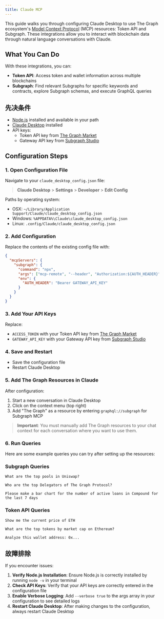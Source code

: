 ```yaml
---
title: Claude MCP
---
```


This guide walks you through configuring Claude Desktop to use The Graph ecosystem's [Model Context Protocol](https://modelcontextprotocol.io/introduction) (MCP) resources: Token API and Subgraph. These integrations allow you to interact with blockchain data through natural language conversations with Claude.

## What You Can Do

With these integrations, you can:

- **Token API**: Access token and wallet information across multiple blockchains
- **Subgraph**: Find relevant Subgraphs for specific keywords and contracts, explore Subgraph schemas, and execute GraphQL queries

## 先决条件

- [Node.js](https://nodejs.org/en/download/) installed and available in your path
- [Claude Desktop](https://claude.ai/download) installed
- API keys:
  - Token API key from [The Graph Market](https://thegraph.market/)
  - Gateway API key from [Subgraph Studio](https://thegraph.com/studio/apikeys/)

## Configuration Steps

### 1. Open Configuration File

Navigate to your `claude_desktop_config.json` file:

> **Claude Desktop** > **Settings** > **Developer** > **Edit Config**

Paths by operating system:

- OSX: `~/Library/Application Support/Claude/claude_desktop_config.json`
- Windows: `%APPDATA%\Claude\claude_desktop_config.json`
- Linux: `.config/Claude/claude_desktop_config.json`

### 2. Add Configuration

Replace the contents of the existing config file with:

```json
{
  "mcpServers": {
    "subgraph": {
      "command": "npx",
      "args": ["mcp-remote", "--header", "Authorization:${AUTH_HEADER}", "https://subgraphs.mcp.thegraph.com/sse"],
      "env": {
        "AUTH_HEADER": "Bearer GATEWAY_API_KEY"
      }
    }
  }
}
```

### 3. Add Your API Keys

Replace:

- `ACCESS_TOKEN` with your Token API key from [The Graph Market](https://thegraph.market/)
- `GATEWAY_API_KEY` with your Gateway API key from [Subgraph Studio](https://thegraph.com/studio/apikeys/)

### 4. Save and Restart

- Save the configuration file
- Restart Claude Desktop

### 5. Add The Graph Resources in Claude

After configuration:

1. Start a new conversation in Claude Desktop
2. Click on the context menu (top right)
3. Add "The Graph" as a resource by entering `graphql://subgraph` for Subgraph MCP

> **Important**: You must manually add The Graph resources to your chat context for each conversation where you want to use them.

### 6. Run Queries

Here are some example queries you can try after setting up the resources:

### Subgraph Queries

```
What are the top pools in Uniswap?
```

```
Who are the top Delegators of The Graph Protocol?
```

```
Please make a bar chart for the number of active loans in Compound for the last 7 days
```

### Token API Queries

```
Show me the current price of ETH
```

```
What are the top tokens by market cap on Ethereum?
```

```
Analyze this wallet address: 0x...
```

## 故障排除

If you encounter issues:

1. **Verify Node.js Installation**: Ensure Node.js is correctly installed by running `node -v` in your terminal
2. **Check API Keys**: Verify that your API keys are correctly entered in the configuration file
3. **Enable Verbose Logging**: Add `--verbose true` to the args array in your configuration to see detailed logs
4. **Restart Claude Desktop**: After making changes to the configuration, always restart Claude Desktop
